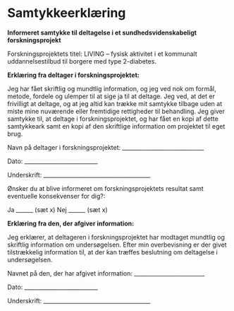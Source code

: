 # Samtykkeerklæring {#sec-samtykkeerklæring}

**Informeret samtykke til deltagelse i et sundhedsvidenskabeligt forskningsprojekt**

Forskningsprojektets titel: LIVING – fysisk aktivitet i et kommunalt uddannelsestilbud til borgere med type 2-diabetes.

**Erklæring fra deltager i forskningsprojektet:**

Jeg har fået skriftlig og mundtlig information, og jeg ved nok om formål, metode, fordele og ulemper til at sige ja til at deltage. Jeg ved, at det er frivilligt at deltage, og at jeg altid kan trække mit samtykke tilbage uden at miste mine nuværende eller fremtidige rettigheder til behandling. Jeg giver samtykke til, at deltage i forskningsprojektet, og har fået en kopi af dette samtykkeark samt en kopi af den skriftlige information om projektet til eget brug.

Navn på deltager i forskningsprojektet: \_\_\_\_\_\_\_\_\_\_\_\_\_\_\_\_\_\_\_\_\_\_\_\_\_\_\_\_\_

Dato: \_\_\_\_\_\_\_\_\_\_\_\_\_\_\_\_\_\_\_\_\_\_\_\_\_\_

Underskrift: \_\_\_\_\_\_\_\_\_\_\_\_\_\_\_\_\_\_\_\_\_\_\_\_\_\_\_\_\_\_\_\_\_\_\_\_\_\_

Ønsker du at blive informeret om forskningsprojektets resultat samt eventuelle konsekvenser for dig?:

Ja \_\_\_\_\_\_ (sæt x) Nej \_\_\_\_\_\_ (sæt x)

**Erklæring fra den, der afgiver information:**

Jeg erklærer, at deltageren i forskningsprojektet har modtaget mundtlig og skriftlig information om undersøgelsen. Efter min overbevisning er der givet tilstrækkelig information til, at der kan træffes beslutning om deltagelse i undersøgelsen.

Navnet på den, der har afgivet information: \_\_\_\_\_\_\_\_\_\_\_\_\_\_\_\_\_\_\_\_\_\_\_\_\_

Dato: \_\_\_\_\_\_\_\_\_\_\_\_\_\_\_\_\_\_\_\_\_\_\_\_\_\_

Underskrift: \_\_\_\_\_\_\_\_\_\_\_\_\_\_\_\_\_\_\_\_\_\_\_\_\_\_\_\_\_\_\_\_\_\_\_\_\_\_
